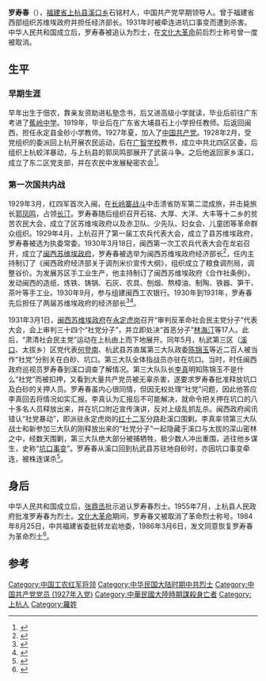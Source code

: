{{Infobox Biography
| subject_name   = 罗寿春
| image_name     = 
| image_size     = 220px
| date_of_birth  = 1903年
| place_of_birth = [[中国|中国]][[福建省|福建省]][[上杭县|上杭县]][[溪口鎮_(上杭縣)|溪口乡]]
| date_of_death  = 1931年
| place_of_death = 中国福建省上杭县
| occupation     = [[中国共产党|中国共产党]]早期领导人之一}}

'''罗寿春'''（{{bd|1903年||1931年}}），[[福建省|福建省]][[上杭县|上杭县]][[溪口鎮_(上杭縣)|溪口乡]]石铭村人，中国共产党早期领导人。曾于福建省西部组织苏维埃政府并担任经济部长。1931年时被牵连进坑口事变而遭到杀害。中华人民共和国成立后，罗寿春被追认为烈士，在[[文化大革命|文化大革命]]前后烈士称号曾一度被取消。

== 生平 ==
=== 早期生涯 ===
早年出生于佃农，靠亲友资助进私塾念书，后又进高级小学就读，毕业后前往广东考进了[[蕉岭中学|蕉岭中学]]。1919年，毕业后在广东省大埔县石上小学担任教师。后返回闽西，担任永定县金砂小学教师。1927年夏，加入了[[中国共产党|中国共产党]]。1928年2月，受党组织的委派回上杭开展农民运动，后在[[广智学校|广智学校]]教书，成立中共北四区区委，后组织上杭蛟洋暴动，与上杭县的郭凤鸣部展开了武装斗争。之后他返回家乡溪口，成立了东二区党支部，并在农民中发展秘密农会<ref>{{cite book|author1=李庚辰|title=走向辉煌：中国共产党党史学习资料 第1卷|date=2002年11月|publisher=成都：四川人民出版社|isbn=7-220-06123-4|pages=563|accessdate=2015-09-13}}</ref>。

=== 第一次国共内战 ===
1929年3月，红四军首次入闽，在[[长岭寨战斗|长岭寨战斗]]中击溃省防军第二混成旅，并击毙旅长[[郭凤鸣|郭凤鸣]]，占领[[长汀|长汀]]。罗寿春随后组织召开石铭、大厚、大洋、大丰等十二乡的贫苦农民大会，成立了区苏维埃政府以及赤卫队、少先队、妇女会、儿童团等革命群众组织。1929年4月，上杭召开了第一届工农兵代表大会，成立了县苏维埃政府，罗寿春被选为执委常委。1930年3月18日，闽西第一次工农兵代表大会在龙岩召开，成立了[[闽西苏维埃政府|闽西苏维埃政府]]，罗寿春被选举为闽西苏维埃政府经济部长<ref>{{cite book|editor=张利凯|title=1930年的故事|date=2001年3月|publisher=北京：中国少年儿童出版社|isbn=7-5007-3436-0|pages=158|accessdate=2015-09-13}}</ref>，任内主持制订了《闽西政府经济部关于调剂米价宣传大纲》，组织成立了粮食调剂局，调整谷价。为发展苏区手工业生产，他主持制订了闽西苏维埃政府《合作社条例》，发动闽西的造纸、炼铁、铸锅、石灰、农具、刨烟、熬樟油、制陶、铁器、笋干、茶叶等手工业。1930年9月，参与组建闽西工农银行。1930年到1931年，罗寿春先后担任了两届苏维埃政府的经济部长<ref>{{cite book|author1=中共龙岩地委党史资料征集研究委员会编|title=闽西革命根据地史|date=1987年9月|publisher=北京：华夏出版社|isbn=7-80053-109-0|pages=125|accessdate=2015-09-13}}</ref><ref>{{cite book|author1=曾维东，曾维才|title=中华苏维埃共和国审判史|date=2004年2月|publisher=北京：人民法院出版社|isbn=7-80161-706-1|pages=140-142|accessdate=2015-09-13}}</ref>。

1931年3月1日，[[闽西苏维埃政府|闽西苏维埃政府]]在[[永定虎岗|永定虎岗]]召开“审判反革命社会民主党分子”代表大会，会上审判三十四个“社党分子”，并立即处决“首恶分子”[[林海汀|林海汀]]等17人。此后，“肃清社会民主党”运动在上杭由上而下地展开。同年5月，杭武第三区（[[溪口|溪口]]、太拔乡）区党代表[[何登南|何登南]]、杭武县苏直属第三大队政委[[陈锦玉|陈锦玉]]等近二百人被当作“社党”分别关在白砂、坑口。第三大队全体指战员亦驻在坑口。当时，时任闽西政府巡视员罗寿春到溪口调查了解情况。第三大队队长[[李真_(闽西)|李真]]明知陈锦玉不是什么“社党”而被扣押，又看到大量共产党员被无辜杀害，遂要求罗寿春批准释放坑口及白砂的关押人员。罗寿春虽内心很同情，但因无权处理“社党”问题，因此他答应李真回去将情况如实汇报。李真认为汇报后不可能解决，就命令把关押在坑口的八十多名人员释放出来，并在坑口附近宣传演讲，反对上级乱抓乱杀。闽西政府闻讯错认“社党暴动”，即派驻永定虎岗的[[红十二军|红十二军]]分路赴溪口围剿。李真率领第三大队战士和新参加三大队的刚释放出来的“社党分子”一起隐藏于溪口与太拔的深山密林之中，经数天围剿，第三大队绝大部分被捕牺牲，极少数人冲出重围，逃往他乡谋生，史称“[[坑口事变|坑口事变]]”。罗寿春从溪口回到杭武县苏驻地自砂时，亦因坑口事变牵连，被株连谋杀<ref>{{cite book|author1=中共广东省委党史研究室|title=广东党史资料 第29辑|date=1997年5月|publisher=广州：广东人民出版社|isbn=7-218-02403-3|pages=91|accessdate=2015-09-13}}</ref>。

== 身后 ==
中华人民共和国成立后，[[张鼎丞|张鼎丞]]批示追认罗寿春烈士。1955年7月，上杭县人民政府批准罗寿春为烈士。[[文化大革命|文化大革命]]期间，罗寿春又被取消了革命烈士称号。1984年8月25日，中共福建省委批转龙岩地委，1986年3月6日，发文同意恢复罗寿春为革命烈士<ref>{{cite book|title=闽西党史资料通讯 （第1期）|date=1990年|pages=86-87|accessdate=2015-09-13}}</ref>。

==参考==
{{reflist|2}}

{{中华苏维埃共和国省级行政长官}}
{{DEFAULTSORT:L}}
[[Category:中国工农红军将领|Category:中国工农红军将领]]
[[Category:中华民国大陆时期中共烈士|Category:中华民国大陆时期中共烈士]]
[[Category:中国共产党党员_(1927年入党)|Category:中国共产党党员 (1927年入党)]]
[[Category:中華民國大陸時期謀殺身亡者|Category:中華民國大陸時期謀殺身亡者]]
[[Category:上杭人|Category:上杭人]]
[[Category:羅姓|Category:羅姓]]